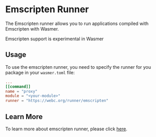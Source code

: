 
# Emscripten Runner

The Emscripten runner allows you to run applications compiled with Emscripten with Wasmer.

<Callout type="info">
Emscripten support is experimental in Wasmer
</Callout>

## Usage

To use the emscripten runner, you need to specify the runner for you package in your `wasmer.toml` file:

```toml
...
[[command]]
name = "proxy"
module = "<your-module>"
runner = "https://webc.org/runner/emscripten"
```

## Learn More

To learn more about emscripten runner, please click [here](https://docs.rs/webc/latest/webc/metadata/annotations/constant.EMSCRIPTEN_RUNNER_URI.html).
